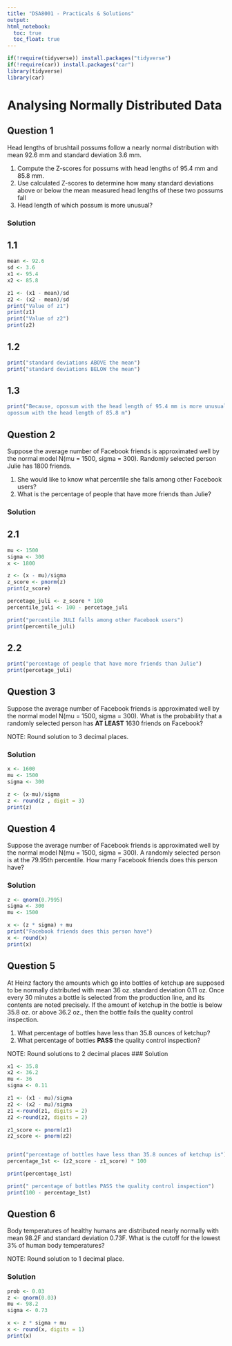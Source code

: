 ```yaml
---
title: "DSA8001 - Practicals & Solutions"
output: 
html_notebook:
  toc: true
  toc_float: true
---
```


```r
if(!require(tidyverse)) install.packages("tidyverse")
if(!require(car)) install.packages("car")
library(tidyverse)
library(car)
```

# Analysing Normally Distributed Data

## Question 1

Head lengths of brushtail possums follow a nearly normal distribution with mean 92.6 mm and standard deviation 3.6 mm. 
 
 1. Compute the Z-scores for possums with head lengths of 95.4 mm and 85.8 mm. 
 2. Use calculated Z-scores to determine how many standard deviations above or below the mean measured head lengths of these two possums fall 
 3. Head length of which possum is more unusual?

### Solution
## 1.1
```r
mean <- 92.6
sd <- 3.6
x1 <- 95.4
x2 <- 85.8

z1 <- (x1 - mean)/sd
z2 <- (x2 - mean)/sd
print("Value of z1")
print(z1)
print("Value of z2")
print(z2)
```

## 1.2

```r
print("standard deviations ABOVE the mean")
print("standard deviations BELOW the mean")
```

## 1.3

```r
print("Because, opossum with the head length of 95.4 mm is more unusual than
opossum with the head length of 85.8 m")
```



## Question 2

Suppose the average number of Facebook friends is approximated well by the normal model N(mu = 1500, sigma = 300). Randomly selected person Julie has 1800 friends. 

1. She would like to know what percentile she falls among other Facebook users? 
2. What is the percentage of people that have more friends than Julie?

### Solution
## 2.1
```r
mu <- 1500
sigma <- 300
x <- 1800

z <- (x - mu)/sigma
z_score <- pnorm(z)
print(z_score)

percetage_juli <- z_score * 100
percentile_juli <- 100 - percetage_juli

print("percentile JULI falls among other Facebook users")
print(percentile_juli)
```

## 2.2
```r
print("percentage of people that have more friends than Julie")
print(percetage_juli)
```




## Question 3

Suppose the average number of Facebook friends is approximated well by the normal model N(mu = 1500, sigma = 300). What is the probability that a randomly selected person has **AT LEAST** 1630 friends on Facebook? 

NOTE: Round solution to 3 decimal places.

### Solution
```r
x <- 1600
mu <- 1500
sigma <- 300

z <- (x-mu)/sigma 
z <- round(z , digit = 3)
print(z)
```


## Question 4

Suppose the average number of Facebook friends is approximated well by the normal model N(mu = 1500, sigma = 300). A randomly selected person is at the 79.95th percentile. How many Facebook friends does this person have?

### Solution
```r
z <- qnorm(0.7995)
sigma <- 300
mu <- 1500 

x <- (z * sigma) + mu 
print("Facebook friends does this person have")
x <- round(x)
print(x)
```


## Question 5

At Heinz factory the amounts which go into bottles of ketchup are supposed to be normally distributed with mean 36 oz. standard deviation 0.11 oz. Once every 30 minutes a bottle is selected from the production line, and its contents are noted precisely. If the amount of ketchup in the bottle is below 35.8 oz. or above 36.2 oz., then the bottle fails the quality control inspection. 

1. What percentage of bottles have less than 35.8 ounces of ketchup?
2. What percentage of bottles **PASS** the quality control inspection? 

NOTE: Round solutions to 2 decimal places
### Solution

```r
x1 <- 35.8 
x2 <- 36.2
mu <- 36
sigma <- 0.11

z1 <- (x1 - mu)/sigma
z2 <- (x2 - mu)/sigma
z1 <-round(z1, digits = 2)
z2 <-round(z2, digits = 2)

z1_score <- pnorm(z1)
z2_score <- pnorm(z2)


print("percentage of bottles have less than 35.8 ounces of ketchup is")
percentage_1st <- (z2_score - z1_score) * 100

print(percentage_1st)

print(" percentage of bottles PASS the quality control inspection")
print(100 - percentage_1st)


```



## Question 6

Body temperatures of healthy humans are distributed nearly normally with mean 98.2F and standard deviation 0.73F. What is the cutoff for the lowest 3% of human body temperatures?  

NOTE: Round solution to 1 decimal place.

### Solution
```r
prob <- 0.03
z <- qnorm(0.03)
mu <- 98.2
sigma <- 0.73

x <- z * sigma + mu
x <- round(x, digits = 1)
print(x)
```



